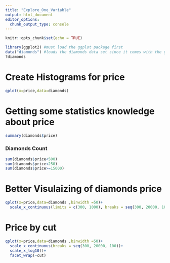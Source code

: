 ```yaml
---
title: "Explore_One_Variable"
output: html_document
editor_options: 
  chunk_output_type: console
---
```


```r
knitr::opts_chunk$set(echo = TRUE)
```

```r
library(ggplot2) #must load the ggplot package first
data("diamonds") #loads the diamonds data set since it comes with the ggplot package
?diamonds
```

# Create Histograms for price
```r
qplot(x=price,data=diamonds)
```


# Getting some statistics knowledge about price

```r
summary(diamonds$price)
```

### Diamonds Count
```r
sum(diamonds$price<500)
sum(diamonds$price<250)
sum(diamonds$price>=15000)


```



# Better Visulaizing of diamonds price
```r
qplot(x=price,data=diamonds ,binwidth =50)+
  scale_x_continuous(limits = c(300, 1000), breaks = seq(300, 20000, 100))
```

# Price by cut

```r
qplot(x=price,data=diamonds ,binwidth =50)+
  scale_x_continuous(breaks = seq(300, 20000, 100))+
  scale_x_log10()+
  facet_wrap(~cut)
```



